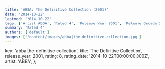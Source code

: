 ```yaml
---
title: 'ABBA: The Definitive Collection (2001)'
date: '2014-10-22'
lastmod: '2014-10-22'
tags: ['Artist ABBA', 'Rated 4', 'Release Year 2001', 'Release Decade 2000']
summary: 'Rated 4'
authors: ['default']
images: ['/content/images/abba|the-definitive-collection.jpg']
---
```


  key: 'abba|the-definitive-collection',
  title: 'The Definitive Collection',
  release_year: 2001,
  rating: 8,
  rating_date: '2014-10-22T00:00:00.000Z',
  artist: 'ABBA',
};

<MusicRating data={data} />
